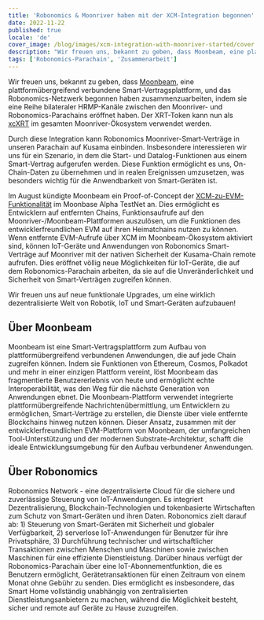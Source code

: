 ```yaml
---
title: 'Robonomics & Moonriver haben mit der XCM-Integration begonnen'
date: 2022-11-22
published: true
locale: 'de'
cover_image: /blog/images/xcm-integration-with-moonriver-started/cover.jpg
description: "Wir freuen uns, bekannt zu geben, dass Moonbeam, eine plattformübergreifend verbundene Smart-Vertragsplattform, und das Robonomics-Netzwerk begonnen haben zusammenzuarbeiten, indem sie eine Reihe bilateraler HRMP-Kanäle zwischen den Moonriver- und Robonomics-Parachains eröffnet haben."
tags: ['Robonomics-Parachain', 'Zusammenarbeit']
---
```


Wir freuen uns, bekannt zu geben, dass [Moonbeam](http://moonbeam.network/), eine plattformübergreifend verbundene Smart-Vertragsplattform, und das Robonomics-Netzwerk begonnen haben zusammenzuarbeiten, indem sie eine Reihe bilateraler HRMP-Kanäle zwischen den Moonriver- und Robonomics-Parachains eröffnet haben. Der XRT-Token kann nun als [xcXRT](https://moonbeam.network/announcements/moonriver-adds-cross-chain-capabilities-and-xcksm/) im gesamten Moonriver-Ökosystem verwendet werden.

Durch diese Integration kann Robonomics Moonriver-Smart-Verträge in unseren Parachain auf Kusama einbinden. Insbesondere interessieren wir uns für ein Szenario, in dem die Start- und Datalog-Funktionen aus einem Smart-Vertrag aufgerufen werden. Diese Funktion ermöglicht es uns, On-Chain-Daten zu übernehmen und in realen Ereignissen umzusetzen, was besonders wichtig für die Anwendbarkeit von Smart-Geräten ist.

Im August kündigte Moonbeam ein Proof-of-Concept der [XCM-zu-EVM-Funktionalität](https://moonbeam.network/announcements/xcm-to-evm-functionality-moonbase-alpha/) im Moonbase Alpha TestNet an. Dies ermöglicht es Entwicklern auf entfernten Chains, Funktionsaufrufe auf den Moonriver-/Moonbeam-Plattformen auszulösen, um die Funktionen des entwicklerfreundlichen EVM auf ihren Heimatchains nutzen zu können. Wenn entfernte EVM-Aufrufe über XCM im Moonbeam-Ökosystem aktiviert sind, können IoT-Geräte und Anwendungen von Robonomics Smart-Verträge auf Moonriver mit der nativen Sicherheit der Kusama-Chain remote aufrufen. Dies eröffnet völlig neue Möglichkeiten für IoT-Geräte, die auf dem Robonomics-Parachain arbeiten, da sie auf die Unveränderlichkeit und Sicherheit von Smart-Verträgen zugreifen können.

Wir freuen uns auf neue funktionale Upgrades, um eine wirklich dezentralisierte Welt von Robotik, IoT und Smart-Geräten aufzubauen!

## Über Moonbeam

Moonbeam ist eine Smart-Vertragsplattform zum Aufbau von plattformübergreifend verbundenen Anwendungen, die auf jede Chain zugreifen können. Indem sie Funktionen von Ethereum, Cosmos, Polkadot und mehr in einer einzigen Plattform vereint, löst Moonbeam das fragmentierte Benutzererlebnis von heute und ermöglicht echte Interoperabilität, was den Weg für die nächste Generation von Anwendungen ebnet. Die Moonbeam-Plattform verwendet integrierte plattformübergreifende Nachrichtenübermittlung, um Entwicklern zu ermöglichen, Smart-Verträge zu erstellen, die Dienste über viele entfernte Blockchains hinweg nutzen können. Dieser Ansatz, zusammen mit der entwicklerfreundlichen EVM-Plattform von Moonbeam, der umfangreichen Tool-Unterstützung und der modernen Substrate-Architektur, schafft die ideale Entwicklungsumgebung für den Aufbau verbundener Anwendungen.

## Über Robonomics

Robonomics Network - eine dezentralisierte Cloud für die sichere und zuverlässige Steuerung von IoT-Anwendungen. Es integriert Dezentralisierung, Blockchain-Technologien und tokenbasierte Wirtschaften zum Schutz von Smart-Geräten und ihren Daten. Robonomics zielt darauf ab: 1) Steuerung von Smart-Geräten mit Sicherheit und globaler Verfügbarkeit, 2) serverlose IoT-Anwendungen für Benutzer für ihre Privatsphäre, 3) Durchführung technischer und wirtschaftlicher Transaktionen zwischen Menschen und Maschinen sowie zwischen Maschinen für eine effiziente Dienstleistung. Darüber hinaus verfügt der Robonomics-Parachain über eine IoT-Abonnementfunktion, die es Benutzern ermöglicht, Gerätetransaktionen für einen Zeitraum von einem Monat ohne Gebühr zu senden. Dies ermöglicht es insbesondere, das Smart Home vollständig unabhängig von zentralisierten Dienstleistungsanbietern zu machen, während die Möglichkeit besteht, sicher und remote auf Geräte zu Hause zuzugreifen.